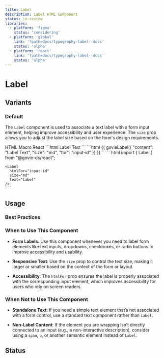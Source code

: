```yaml
---
title: Label
description: Label HTML Component
status: in-review
libraries:
  - platform: 'figma'
    status: 'considering'
  - platform: 'global'
    link: '?path=docs/typography-label--docs'
    status: 'alpha'
  - platform: 'react'
    link: '?path=docs/typography-label--docs'
    status: 'alpha'
---
```


# Label

## Variants

### Default

<ComponentContainer>
  <Label htmlFor="input-id" size="md" text="This is Label" />
</ComponentContainer>

The `Label` component is used to associate a text label with a form input element, helping improve accessibility and user experience. The `size` prop allows you to adjust the label size based on the form's design requirements.

<Tabs id="tab3">
  <TabList>
    <TabItem value="tab31" checked>HTML</TabItem>
    <TabItem value="tab32">Macro</TabItem>
    <TabItem value="tab33">React</TabItem>
  </TabList>
  <TabPanel value="tab31">
    ```html
    <label
      for="input-id"
      class="gi-text-md gi-mb-1 gi-block">
      Label Text
    </label>
    ```
  </TabPanel>
  <TabPanel value="tab32">
    ```html
    {{ govieLabel({
      "content": "Label Text",
      "size": "md",
      "for": "input-id"
    }) }}
    ```
  </TabPanel>
  <TabPanel value="tab33">
    ```html
    import { Label } from "@govie-ds/react";

    <Label
      htmlFor="input-id"
      size="md"
      text="Label"
    />
    ```

  </TabPanel>
</Tabs>

## Usage

### Best Practices

### When to Use This Component

- **Form Labels**: Use this component whenever you need to label form elements like text inputs, dropdowns, checkboxes, or radio buttons to improve accessibility and usability.
- **Responsive Text**: Use the `size` prop to control the text size, making it larger or smaller based on the context of the form or layout.

- **Accessibility**: The `htmlFor` prop ensures the label is properly associated with the corresponding input element, which improves accessibility for users who rely on screen readers.

### When Not to Use This Component

- **Standalone Text**: If you need a simple text element that’s not associated with a form control, use a standard text component rather than `Label`.

- **Non-Label Content**: If the element you are wrapping isn’t directly connected to an input (e.g., a non-interactive description), consider using a `span`, `p`, or another semantic element instead of `Label`.

## Status

<ComponentStatusBlock componentId="label" />

